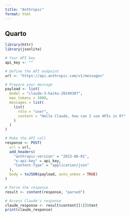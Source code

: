 ```yaml
---
title: "Anthropic"
format: html
---
```


## Quarto

```r
library(httr)
library(jsonlite)

# Your API key
api_key <- ""

# Define the API endpoint
url <- "https://api.anthropic.com/v1/messages"

# Prepare your message
payload <- list(
  model = "claude-3-haiku-20240307",
  max_tokens = 1000,
  messages = list(
    list(
      role = "user",
      content = "Hello Claude, how can I use APIs in R?"
    )
  )
)

# Make the API call
response <- POST(
  url = url,
  add_headers(
    "anthropic-version" = "2023-06-01",
    "x-api-key" = api_key,
    "Content-Type" = "application/json"
  ),
  body = toJSON(payload, auto_unbox = TRUE)
)

# Parse the response
result <- content(response, "parsed")

# Access Claude's response
claude_response <- result$content[[1]]$text
print(claude_response)
```
